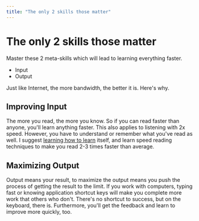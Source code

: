```yaml
---
title: "The only 2 skills those matter"
---
```


# The only 2 skills those matter

Master these 2 meta-skills which will lead to learning everything faster.

- Input
- Output

Just like Internet, the more bandwidth, the better it is. Here's why.

## Improving Input
The more you read, the more you know.
So if you can read faster than anyone, you'll learn anything faster.
This also applies to listening with 2x speed.
However, you have to understand or remember what you've read as well.
I suggest [learning how to learn][1] itself,
and learn speed reading techniques to make you read 2-3 times faster than average.

## Maximizing Output
Output means your result, to maximize the output means you push the process of getting the result to the limit.
If you work with computers, typing fast or knowing application shortcut keys will make you complete more work that others who don't.
There's no shortcut to success, but on the keyboard, there is.
Furthermore, you'll get the feedback and learn to improve more quickly, too.

[1]: https://www.coursera.org/learn/learning-how-to-learn
